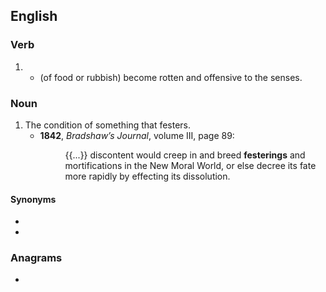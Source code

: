 ==English==

===Verb===
{{head|en|present participle}}

# {{present participle of|fester|lang=en|nocat=1}}
#* (of food or rubbish) become rotten and offensive to the senses.

===Noun===
{{en-noun}}

# The condition of something that festers.
#* '''1842''', ''Bradshaw’s Journal'', volume III, page 89:
#*: {{...}} discontent would creep in and breed '''festerings''' and mortifications in the New Moral World, or else decree its fate more rapidly by effecting its dissolution.

====Synonyms====
* {{l|en|fester|pos=noun}}
* {{l|en|festerment}}

===Anagrams===
* {{anagrams|en|gnetifers}}